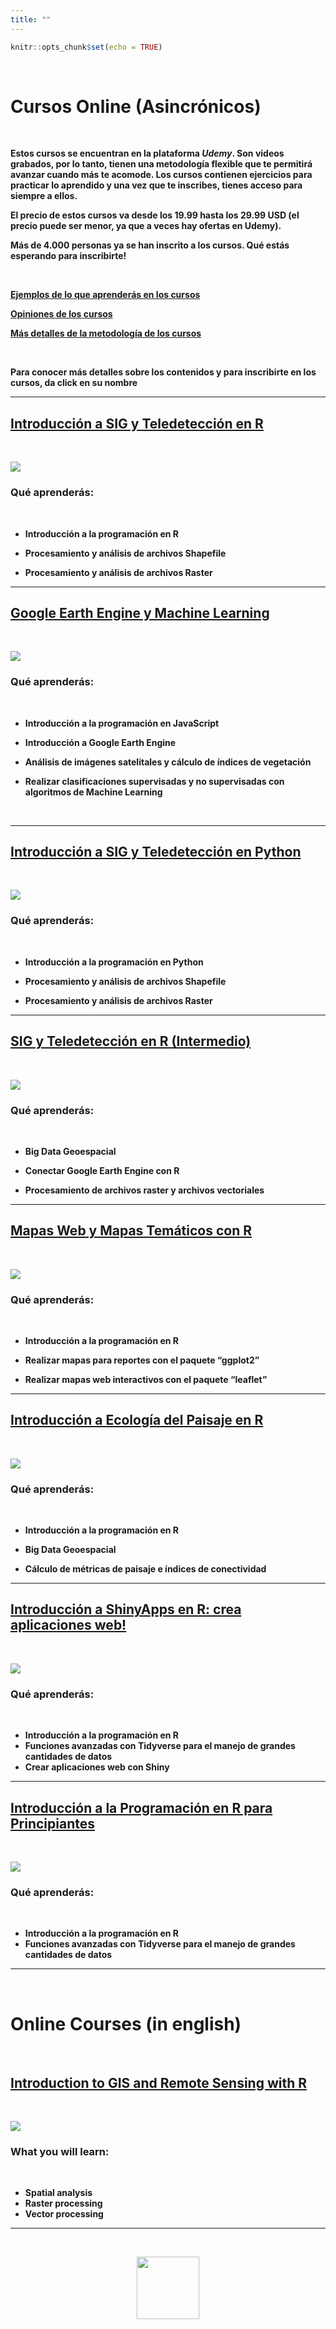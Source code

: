 ```yaml
---
title: ""
---
```


```r
knitr::opts_chunk$set(echo = TRUE)

```

<br>

<h1> <strong> Cursos Online (Asincrónicos) <strong> </h1>

<br>

<p> Estos cursos se encuentran en la plataforma <em>Udemy</em>. Son videos grabados, por lo tanto, tienen una metodología flexible que te permitirá avanzar cuando más te acomode. Los cursos contienen ejercicios para practicar lo aprendido y una vez que te inscribes, tienes acceso para siempre a ellos. 

</p>


<p>
<strong>El precio de estos cursos va desde los 19.99 hasta los 29.99 USD</strong> (el precio puede ser menor, ya que a veces hay ofertas en Udemy). </p>

<p> <strong>Más de 4.000 personas ya se han inscrito a los cursos.</strong> Qué estás esperando para inscribirte! </p>

<br>

<a href =  "https://geostyle.github.io/ejemplos.html" target = "_blank" rel = "noopener noreferrer"> **Ejemplos de lo que aprenderás en los cursos** </a>

<a href =  "https://geostyle.github.io/opiniones.html" target = "_blank" rel = "noopener noreferrer"> **Opiniones de los cursos** </a>

<a href =  "https://geostyle.github.io/metodologia.html" target = "_blank" rel = "noopener noreferrer"> **Más detalles de la metodología de los cursos** </a>

<br>

**Para conocer más detalles sobre los contenidos y para inscribirte en los cursos, da click en su nombre**

<hr>

## <a href =  "https://www.udemy.com/course/introduccion-a-sig-y-teledeteccion-en-r/?referralCode=1B01AA9589CE530EC41A" target = "_blank" rel = "noopener noreferrer"> Introducción a SIG y Teledetección en R </a>

<br>

<a href = "https://www.udemy.com/course/introduccion-a-sig-y-teledeteccion-en-r/?referralCode=1B01AA9589CE530EC41A" target = "_blank" rel = "noopener noreferrer"> <img class="img-curso" src="images/logo-01.png"/> </a>

<h3> Qué aprenderás: </h3>

<br>

<p>

-   **Introducción a la programación en R**

-   **Procesamiento y análisis de archivos Shapefile**

-   **Procesamiento y análisis de archivos Raster**

</p>

<hr class="hr-curso">

## <a href =  "https://www.udemy.com/course/google-earth-engine-y-machine-learning/?referralCode=56C649FF16E5DACD42E2" target = "_blank" rel = "noopener noreferrer"> Google Earth Engine y Machine Learning </a>

<br>

<a href = "https://www.udemy.com/course/google-earth-engine-y-machine-learning/?referralCode=56C649FF16E5DACD42E2" target = "_blank" rel = "noopener noreferrer"> <img class="img-curso" src="images/logo.png"/> </a>

<h3> Qué aprenderás: </h3>

<br>

-   **Introducción a la programación en JavaScript**

-   **Introducción a Google Earth Engine**

-   **Análisis de imágenes satelitales y cálculo de índices de vegetación**

-   **Realizar clasificaciones supervisadas y no supervisadas con algoritmos de Machine Learning**

<br>

<hr class="hr-curso">

## <a class="titulo-curso" href =  "https://www.udemy.com/course/introduccion-a-sig-y-teledeteccion-en-python/?referralCode=FA603AF82DCB71867A29" target = "_blank" rel = "noopener noreferrer"> Introducción a SIG y Teledetección en Python </a>

<br>

<a href = "https://www.udemy.com/course/introduccion-a-sig-y-teledeteccion-en-python/?referralCode=FA603AF82DCB71867A29" target = "_blank" rel = "noopener noreferrer"> <img class="img-curso" src="images/logo_curso.png"/> </a>


<p class="contenido-curso">

<h3> Qué aprenderás: </h3>

<br>

-   Introducción a la programación en Python

-   Procesamiento y análisis de archivos Shapefile

-   Procesamiento y análisis de archivos Raster

</p>

<hr class="hr-curso">

## <a class="titulo-curso" href =  "https://www.udemy.com/course/sig-y-teledeteccion-en-r-intermedio/?referralCode=E8B08010A13D46668014" target = "_blank" rel = "noopener noreferrer"> SIG y Teledetección en R (Intermedio) </a>

<br>

<a href = "https://www.udemy.com/course/sig-y-teledeteccion-en-r-intermedio/?referralCode=E8B08010A13D46668014" target = "_blank" rel = "noopener noreferrer"> <img class="img-curso" src="images/logo-03.png"/> </a>

<h3> Qué aprenderás: </h3>

<br>

-   **Big Data Geoespacial**

-   **Conectar Google Earth Engine con R**

-   **Procesamiento de archivos raster y archivos vectoriales**

<hr class="hr-curso">

## <a href =  "https://www.udemy.com/course/mapas-profesionales-e-interactivos-con-r-ggplot2-y-leaflet/?referralCode=447FB1C5FBAFFE084CEC" target = "_blank" rel = "noopener noreferrer"> Mapas Web y Mapas Temáticos con R </a>

<br>

<a href = "https://www.udemy.com/course/mapas-profesionales-e-interactivos-con-r-ggplot2-y-leaflet/?referralCode=447FB1C5FBAFFE084CEC" target = "_blank" rel = "noopener noreferrer"> <img class="img-curso" src="images/logo4.png"/> </a>

<h3> Qué aprenderás: </h3>

<br>

-   **Introducción a la programación en R**

-   **Realizar mapas para reportes con el paquete "ggplot2"**

-   **Realizar mapas web interactivos con el paquete "leaflet"**

<hr class="hr-curso">

## <a href =  "https://www.udemy.com/course/introduccion-a-ecologia-del-paisaje-en-r/?referralCode=2486BE25C1BB4224A397" target = "_blank" rel = "noopener noreferrer"> Introducción a Ecología del Paisaje en R </a>

<br>

<a href = "https://www.udemy.com/course/introduccion-a-ecologia-del-paisaje-en-r/?referralCode=2486BE25C1BB4224A397" target = "_blank" rel = "noopener noreferrer"> <img class="img-curso" src="images/logo-02.png"/> </a>

<h3> Qué aprenderás: </h3>

<br>

-   **Introducción a la programación en R**

-   **Big Data Geoespacial**

-   **Cálculo de métricas de paisaje e índices de conectividad**

<hr class="hr-curso">

## <a href =  "https://www.udemy.com/course/introduccion-a-shinyapps-en-r-crea-aplicaciones-web/?referralCode=23156BE0D117658AD027" target = "_blank" rel = "noopener noreferrer"> Introducción a ShinyApps en R: crea aplicaciones web! </a>

<br>

<a href = "https://www.udemy.com/course/introduccion-a-shinyapps-en-r-crea-aplicaciones-web/?referralCode=23156BE0D117658AD027" target = "_blank" rel = "noopener noreferrer"> <img class="img-curso" src="images/logo_curso-01.png"/> </a>

<h3> Qué aprenderás: </h3>

<br>

<ul>

<li> <strong> Introducción a la programación en R </strong> </li>

<li> <strong> Funciones avanzadas con Tidyverse para el manejo de grandes cantidades de datos </strong> </li>

<li> <strong> Crear aplicaciones web con Shiny </strong> </li>

</ul>

<hr class="hr-curso">

## <a href =  "https://www.udemy.com/course/introduccion-a-r-gratis/?referralCode=36D0BFEDBFB3B24AB3A2" target = "_blank" rel = "noopener noreferrer"> Introducción a la Programación en R para Principiantes </a>

<br>

<a href = "https://www.udemy.com/course/introduccion-a-r-gratis/?referralCode=36D0BFEDBFB3B24AB3A2" target = "_blank" rel = "noopener noreferrer"> <img class="img-curso" src="images/r2.png"/> </a>

<h3> Qué aprenderás: </h3>

<br>


<ul>

<li> <strong> Introducción a la programación en R </strong> </li>

<li> <strong> Funciones avanzadas con Tidyverse para el manejo de grandes cantidades de datos </strong> </li>

</ul>

<hr class="hr-curso">

<br>

# Online Courses (in english)

<br>

## <a href =  "https://www.udemy.com/course/introduction-to-gis-and-remote-sensing-with-r/?referralCode=B60C87ED87E7618E1C78" target = "_blank" rel = "noopener noreferrer"> Introduction to GIS and Remote Sensing with R </a>

<br>

<a href = "https://www.udemy.com/course/introduction-to-gis-and-remote-sensing-with-r/?referralCode=B60C87ED87E7618E1C78" target = "_blank" rel = "noopener noreferrer"> <img class="img-curso" src="images/logo-04.png"/> </a>

<h3> What you will learn: </h3>

<br>

<ul>

<li> <strong> Spatial analysis </strong> </li>

<li> <strong> Raster processing </strong> </li>

<li> <strong> Vector processing </strong> </li>

</ul>

<hr class="hr-curso">

<br>

<center>![](images/logo_final.png){width="100"}</center>
